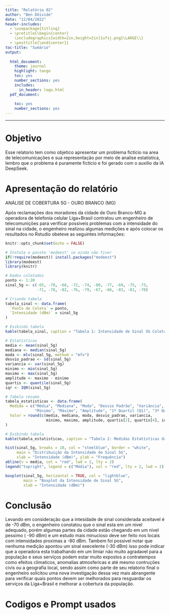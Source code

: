 ```yaml
---
title: "Relatório 02"
author: "Ben Dêivide"
date: "12/04/2022"
header-includes:
  - \usepackage{titling}
  - \pretitle{\begin{center}
    \includegraphics[width=2in,height=2in]{ufsj.png}\LARGE\\}
  - \posttitle{\end{center}}
toc-title: "Sumário"
output:
  
  html_document:
    theme: journal
    highlight: tango
    toc: yes
    number_sections: yes
    includes:
      in_header: logo.html
  pdf_document:
    
    toc: yes
    number_sections: yes
---
```


--- 

# Objetivo

Esse relatorio tem como objetico apresentar um problema fictício na area de telecomunicações e sua representação por meio de analise estatistica, lembro que o problema é puramente fictício e foi gerado com o auxilio da IA DeepSeek.

# Apresentação do relatório

ANÁLISE DE COBERTURA 5G - OURO BRANCO (MG)

Após reclamações dos moradores da cidade de Ouro Branco-MG a operadora de telefonia celular Liga+Brasil contratou um engenheiro de telecomunições para verificar possiveis problemas com a intensidade do sinal na cidade, o engenheiro realizou algumas medições e após colocar os resultados no Rstudio obeteve as seguintes informações:
```r
knitr::opts_chunk$set(echo = FALSE)

```
```r
# Instale o pacote 'modeest' se ainda não tiver
if(!require(modeest)) install.packages("modeest")
library(modeest)
library(knitr)

```
```r
# Dados coletados
ponto <- 1:20
sinal_5g <- c(-65, -70, -68, -72, -74, -80, -77, -69, -75, -73,
              -71, -78, -82, -76, -79, -67, -66, -83, -81, -70)

# Criando tabela
tabela_sinal <- data.frame(
  `Ponto de Coleta` = ponto,
  `Intensidade (dBm)` = sinal_5g
)

# Exibindo tabela
kable(tabela_sinal, caption = "Tabela 1: Intensidade de Sinal 5G Coletada em Ouro Branco - MG")

```

```r
# Estatísticas
media <- mean(sinal_5g)
mediana <- median(sinal_5g)
moda <- mlv(sinal_5g, method = "mfv")
desvio_padrao <- sd(sinal_5g)
variancia <- var(sinal_5g)
minimo <- min(sinal_5g)
maximo <- max(sinal_5g)
amplitude <- maximo - minimo
quartis <- quantile(sinal_5g)
iqr <- IQR(sinal_5g)

# Tabela resumo
tabela_estatisticas <- data.frame(
  Medida = c("Média", "Mediana", "Moda", "Desvio Padrão", "Variância",
             "Mínimo", "Máximo", "Amplitude", "1º Quartil (Q1)", "3º Quartil (Q3)", "IQR"),
  Valor = round(c(media, mediana, moda, desvio_padrao, variancia,
                  minimo, maximo, amplitude, quartis[2], quartis[4], iqr), 2)
)

# Exibindo tabela
kable(tabela_estatisticas, caption = "Tabela 2: Medidas Estatísticas da Intensidade de Sinal 5G")

```

```r
hist(sinal_5g, breaks = 10, col = "steelblue", border = "white",
     main = "Distribuição da Intensidade de Sinal 5G",
     xlab = "Intensidade (dBm)", ylab = "Frequência")
abline(v = media, col = "red", lwd = 2, lty = 2)
legend("topright", legend = c("Média"), col = "red", lty = 2, lwd = 2)

```

```r
boxplot(sinal_5g, horizontal = TRUE, col = "lightblue",
        main = "Boxplot da Intensidade de Sinal 5G",
        xlab = "Intensidade (dBm)")

```

# Conclusão

Levando em consideração que a intesidade de sinal considerada aceitavel é de -70 dBm, o engenheiro constatou que o sinal esta em um nivel adequado, porém algumas partes da cidade estão chegando em um nivel pessimo ( -90 dBm) e um estudo mais minucioso deve ser feito nos locais com intensidades proximas a -80 dBm. Tambem foi possivel notar que nenhuma medição apontou um sinal execelente (-30 dBm) isso pode indicar que a operadora esta trabalhando em um limiar não muito agradavel para a população e seus serviços podem estar muito expostos a contratempos como efeitos climaticos, anomalias atmosfericas e até mesmo contruções civis ou a geografia local, sendo assim como parte de seu relatorio final o engenheiro solicitou uma nova investigação dessa vez mais abrangente para verificar quais pontos devem ser melhorados para resguardar os serviços da Liga+Brasil e melhorar a cobertura da população.

# Codigos e Prompt usados

